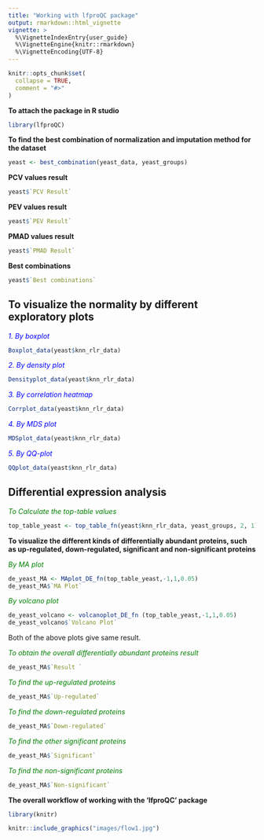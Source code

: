 ---
title: "Working with lfproQC package"
output: rmarkdown::html_vignette
vignette: >
  %\VignetteIndexEntry{user_guide}
  %\VignetteEngine{knitr::rmarkdown}
  %\VignetteEncoding{UTF-8}
---
  
```{r, include = FALSE}
knitr::opts_chunk$set(
  collapse = TRUE,
  comment = "#>"
)
```

**To attach the package in R studio**
```{r}
library(lfproQC)
```

**To find the best combination of normalization and imputation method for the dataset**
```{r, results='markup'}
yeast <- best_combination(yeast_data, yeast_groups)
```

**PCV values result**
```{r}
yeast$`PCV Result`
```

**PEV values result**
```{r}
yeast$`PEV Result`
```

**PMAD values result**
```{r}
yeast$`PMAD Result`
```

**Best combinations**
```{r}
yeast$`Best combinations`
```


**To visualize the normality by different exploratory plots **
---
  
*<span style="color:blue">1. By boxplot</span>*
```{r, out.width = "400px"}
Boxplot_data(yeast$knn_rlr_data) 
```

*<span style="color:blue">2. By density plot</span>*
```{r, out.width = "400px"}
Densityplot_data(yeast$knn_rlr_data)
```

*<span style="color:blue">3. By correlation heatmap</span>*
```{r, out.width = "400px"}
Corrplot_data(yeast$knn_rlr_data)
```

*<span style="color:blue">4. By MDS plot</span>*
```{r, out.width = "400px"}
MDSplot_data(yeast$knn_rlr_data)
```

*<span style="color:blue">5. By QQ-plot</span>*
```{r, out.width = "400px"}
QQplot_data(yeast$knn_rlr_data)
```

**Differential expression analysis**
---
  
*<span style="color:green">To Calculate the top-table values</span>*
```{r, results='hide'}
top_table_yeast <- top_table_fn(yeast$knn_rlr_data, yeast_groups, 2, 1)
```

**To visualize the different kinds of differentially abundant proteins, such as up-regulated, down-regulated, significant and non-significant proteins**
  
  
*<span style="color:green">By MA plot</span>*
```{r, out.width = "400px"}
de_yeast_MA <- MAplot_DE_fn(top_table_yeast,-1,1,0.05)
de_yeast_MA$`MA Plot`
```

*<span style="color:green">By volcano plot</span>*
```{r, out.width = "400px"}
de_yeast_volcano <- volcanoplot_DE_fn (top_table_yeast,-1,1,0.05)
de_yeast_volcano$`Volcano Plot`
```

Both of the above plots give same result.



*<span style="color:green">To obtain the overall differentially abundant proteins result</span>*
```{r, results= 'hide'}
de_yeast_MA$`Result `
```

*<span style="color:green">To find the up-regulated proteins</span>*
```{r, results='hide'}
de_yeast_MA$`Up-regulated`
```

*<span style="color:green">To find the down-regulated proteins</span>*
```{r, results='hide'}
de_yeast_MA$`Down-regulated`
```

*<span style="color:green">To find the other significant proteins</span>*
```{r, results='hide'}
de_yeast_MA$`Significant`
```

*<span style="color:green">To find the non-significant proteins</span>*
```{r, results='hide'}
de_yeast_MA$`Non-significant`
```

**The overall workflow of working with the 'lfproQC' package**
```{r setup, include=FALSE}
library(knitr)
```

```{r, echo=FALSE, out.width = "800px"}
knitr::include_graphics("images/flow1.jpg")
```

